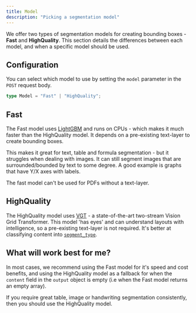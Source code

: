 ```yaml
---
title: Model
description: "Picking a segmentation model"
---
```


We offer two types of segmentation models for creating bounding boxes - **Fast** and **HighQuality**. This section details the differences between each model, and when a specific model should be used.

## Configuration

You can select which model to use by setting the `model` parameter in the `POST` request body.

```typescript
type Model = "Fast" | "HighQuality";
```

## Fast

The Fast model uses [LightGBM](https://lightgbm.readthedocs.io/en/stable/) and runs on CPUs - which makes it much faster than the HighQuality model. It depends on a pre-existing text-layer to create bounding boxes.

This makes it great for text, table and formula segmentation - but it struggles when dealing with images.
It can still segment images that are surrounded/bounded by text to some degree. A good example is graphs that have Y/X axes with labels.

The fast model can't be used for PDFs without a text-layer.

## HighQuality

The HighQuality model uses [VGT](https://arxiv.org/abs/2308.14978) - a state-of-the-art two-stream Vision Grid Transformer.
This model 'has eyes' and can understand layouts with intelligence, so a pre-existing text-layer is not required.
It's better at classifying content into [`segment_type`](/segment#segment-types).

## What will work best for me?

In most cases, we recommend using the Fast model for it's speed and cost benefits,
and using the HighQuality model as a fallback for when the `content` field in the `output` object is empty (i.e when the Fast model returns an empty array).

If you require great table, image or handwriting segmentation consistently, then you should use the HighQuality model.
